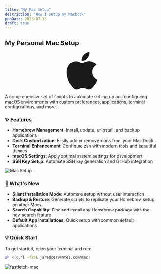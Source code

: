 ```yaml
---
title: "My Mac Setup"
description: "How I setup my Macbook"
pubDate: 2025-07-13
draft: true
---
```


## My Personal Mac Setup

<div style="text-align: center;">
    <svg style="width: 100px; height: auto;" xmlns="http://www.w3.org/2000/svg" xml:space="preserve" viewBox="0 0 814 1000">
        <path fill="currentColor" d="M788.1 340.9c-5.8 4.5-108.2 62.2-108.2 190.5 0 148.4 130.3 200.9 134.2 202.2-.6 3.2-20.7 71.9-68.7 141.9-42.8 61.6-87.5 123.1-155.5 123.1s-85.5-39.5-164-39.5c-76.5 0-103.7 40.8-165.9 40.8s-105.6-57-155.5-127C46.7 790.7 0 663 0 541.8c0-194.4 126.4-297.5 250.8-297.5 66.1 0 121.2 43.4 162.7 43.4 39.5 0 101.1-46 176.3-46 28.5 0 130.9 2.6 198.3 99.2zm-234-181.5c31.1-36.9 53.1-88.1 53.1-139.3 0-7.1-.6-14.3-1.9-20.1-50.6 1.9-110.8 33.7-147.1 75.8-28.5 32.4-55.1 83.6-55.1 135.5 0 7.8 1.3 15.6 1.9 18.1 3.2.6 8.4 1.3 13.6 1.3 45.4 0 102.5-30.4 135.5-71.3z"/>
    </svg>
</div>

A comprehensive set of scripts to automate setting up and configuring macOS environments with custom preferences, applications, terminal configurations, and more.

### ✨ [Features](https://github.com/Jaredy899/mac.git)

- **Homebrew Management**: Install, update, uninstall, and backup applications
- **Dock Customization**: Easily add or remove icons from your Mac Dock
- **Terminal Enhancement**: Configure zsh with modern tools and beautiful themes
- **macOS Settings**: Apply optimal system settings for development
- **SSH Key Setup**: Automate SSH key generation and GitHub integration

![Mac Setup](https://qmpdliftraf4pov3.public.blob.vercel-storage.com/mac-setup-gXNVXltXbqBZl0ghl3mX2kW4POuGyR.webp)

### 🎯 What's New

- **Silent Installation Mode**: Automate setup without user interaction
- **Backup & Restore**: Generate scripts to replicate your Homebrew setup on other Macs
- **Search Capability**: Find and install any Homebrew package with the new search feature
- **Default App Installations**: Quick setup with common default applications

### 💡 Quick Start

To get started, open your terminal and run:

```zsh
sh <(curl -fsSL jaredcervantes.com/mac)
```

![fastfetch-mac](https://qmpdliftraf4pov3.public.blob.vercel-storage.com/fastfetch-mac-pbAGCG2s6AYvLC0PW1U03Pdzh2nj8X.webp)
